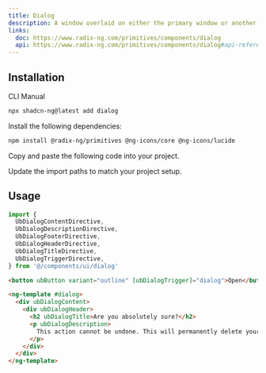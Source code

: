 ```yaml
---
title: Dialog
description: A window overlaid on either the primary window or another dialog window, rendering the content underneath inert.
links:
  doc: https://www.radix-ng.com/primitives/components/dialog
  api: https://www.radix-ng.com/primitives/components/dialog#api-reference
---
```


<ComponentPreview
  name="dialog-demo"
  description="A dialog for editing profile details."
/>

## Installation

<Tabs defaultValue="cli">

<TabsList>
  <TabsTrigger value="cli">CLI</TabsTrigger>
  <TabsTrigger value="manual">Manual</TabsTrigger>
</TabsList>
<TabsContent value="cli">

```bash
npx shadcn-ng@latest add dialog
```

</TabsContent>

<TabsContent value="manual">

<Steps>

<Step>Install the following dependencies:</Step>

```bash
npm install @radix-ng/primitives @ng-icons/core @ng-icons/lucide
```

<Step>Copy and paste the following code into your project.</Step>

<ComponentSource name="dialog" />

<Step>Update the import paths to match your project setup.</Step>

</Steps>

</TabsContent>

</Tabs>

## Usage

```ts
import {
  UbDialogContentDirective,
  UbDialogDescriptionDirective,
  UbDialogFooterDirective,
  UbDialogHeaderDirective,
  UbDialogTitleDirective,
  UbDialogTriggerDirective,
} from '@/components/ui/dialog'
```

```html
<button ubButton variant="outline" [ubDialogTrigger]="dialog">Open</button>

<ng-template #dialog>
  <div ubDialogContent>
    <div ubDialogHeader>
      <h2 ubDialogTitle>Are you absolutely sure?</h2>
      <p ubDialogDescription>
        This action cannot be undone. This will permanently delete your account and remove your data from our servers.
      </p>
    </div>
  </div>
</ng-template>
```
